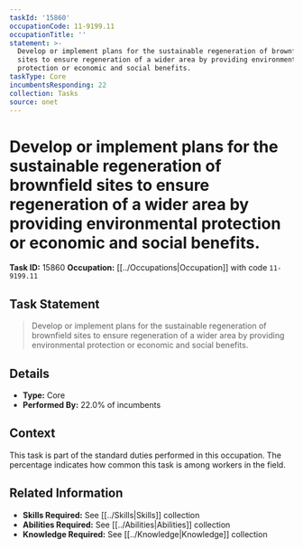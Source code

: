 ```yaml
---
taskId: '15860'
occupationCode: 11-9199.11
occupationTitle: ''
statement: >-
  Develop or implement plans for the sustainable regeneration of brownfield
  sites to ensure regeneration of a wider area by providing environmental
  protection or economic and social benefits.
taskType: Core
incumbentsResponding: 22
collection: Tasks
source: onet
---
```

# Develop or implement plans for the sustainable regeneration of brownfield sites to ensure regeneration of a wider area by providing environmental protection or economic and social benefits.

**Task ID:** 15860
**Occupation:** [[../Occupations|Occupation]] with code `11-9199.11`

## Task Statement

> Develop or implement plans for the sustainable regeneration of brownfield sites to ensure regeneration of a wider area by providing environmental protection or economic and social benefits.

## Details

- **Type:** Core
- **Performed By:** 22.0% of incumbents

## Context

This task is part of the standard duties performed in this occupation. The percentage indicates how common this task is among workers in the field.

## Related Information

- **Skills Required:** See [[../Skills|Skills]] collection
- **Abilities Required:** See [[../Abilities|Abilities]] collection
- **Knowledge Required:** See [[../Knowledge|Knowledge]] collection
